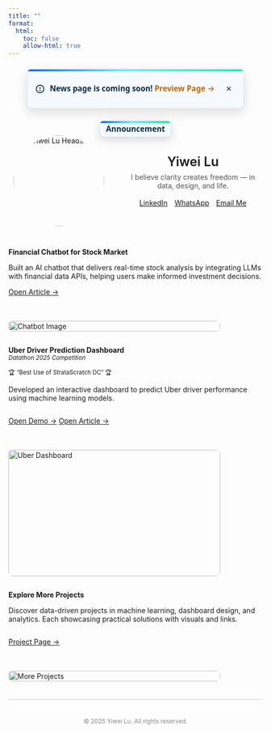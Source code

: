 ```yaml
---
title: ""
format:
  html: 
    toc: false
    allow-html: true
---
```


<!-- ===== Announcement (overlay centered on navbar) ===== -->
<div id="announce" class="announce-on-nav theme-colored-strip" role="dialog" aria-label="Site announcement" hidden>
  <!-- 内联 SVG 图标（信息圆圈） -->
  <svg class="icon" viewBox="0 0 24 24" aria-hidden="true">
    <circle cx="12" cy="12" r="9" fill="none" stroke="currentColor" stroke-width="2"/>
    <line x1="12" y1="8" x2="12" y2="12" stroke="currentColor" stroke-width="2" stroke-linecap="round"/>
    <circle cx="12" cy="16" r="1.5" fill="currentColor"/>
  </svg>

  <strong>News page is coming soon!</strong>
  <a href="news.html" target="_self">Preview Page →</a>

  <button class="ann-close" type="button" aria-label="Dismiss">×</button>
</div>

<!-- Minimized pill (reopen) -->
<div id="ann-toggle" class="announce-on-nav minimized theme-colored-strip" hidden>Announcement</div>

<style>
  /* 悬浮在导航栏中心：用 fixed + JS 计算中心Y */
  .announce-on-nav{
    position: fixed;
    left: 50%;
    top: var(--ann-center-y, 48px);   /* JS 写入 */
    transform: translate(-50%, -50%);
    z-index: 2000;
    display: inline-flex; align-items: center; justify-content: center; gap: .6em;
    background: #f6f9ff;              /* 主体浅底，条带用伪元素做渐变 */
    color: #0b2a4a;
    font: 500 0.95rem/1.3 system-ui, -apple-system, Segoe UI, Roboto, Arial, sans-serif;
    padding: .62em 1em;
    border: 1px solid #cfe0ff;
    border-radius: .55em;
    box-shadow: 0 8px 22px rgba(0,0,0,.12);
    white-space: nowrap;
  }
  .announce-on-nav a{ color:#c46800; font-weight:600; text-decoration:none; }
  .announce-on-nav a:hover{ text-decoration:underline; }
  .announce-on-nav .ann-close{
    margin-left:.25em; inline-size:28px; block-size:28px;
    border:0; border-radius:50%; background:transparent; color:inherit;
    font-size:1.2rem; line-height:1; cursor:pointer;
  }
  .announce-on-nav .ann-close:hover{ background:rgba(0,0,0,.08); }
  .announce-on-nav .icon{ width:20px; height:20px; flex:0 0 20px; }

  /* 关闭后的缩小横条：仍然居中悬浮 */
  .announce-on-nav.minimized{
    padding:.35em .8em; font-weight:700; box-shadow:0 6px 18px rgba(0,0,0,.14);
    cursor:pointer;
  }

  /* —— 彩色条带（渐变）——
     用 ::before 画一条覆盖在顶部的彩色条带；可自定义颜色 */
  .theme-colored-strip{ position: relative; overflow: hidden; }
  .theme-colored-strip::before{
    content:""; position:absolute; left:0; right:0; top:0; height:4px;
    background: linear-gradient(90deg,#0061ff 0%,#60efff 45%,#00f5a0 100%);
  }

  /* 深色模式 */
  @media (prefers-color-scheme: dark){
    .announce-on-nav{ background:#0e2742; color:#e6f0ff; border-color:#294b73; }
    .announce-on-nav a{ color:#ffb662; }
    .announce-on-nav .ann-close:hover{ background:rgba(255,255,255,.1); }
  }

  /* 过渡动画（尊重减少动效设置） */
  @media (prefers-reduced-motion: no-preference){
    .announce-on-nav{ transition: transform .16s ease, opacity .16s ease; }
  }
</style>

<script>
(() => {
  const VERSION = '2025-08-28-svg-strip-v1';
  const KEY = 'announce:dismissed';
  const bar  = document.getElementById('announce');
  const pill = document.getElementById('ann-toggle');

  // 找到导航栏元素（Quarto/Bootstrap 常见选择器）
  function navEl(){
    return document.getElementById('quarto-header')
        || document.querySelector('header.navbar')
        || document.querySelector('.navbar.navbar-expand')
        || document.querySelector('header.site-header');
  }

  // 把公告居中到“导航栏几何中心”
  function positionOverNavbar(){
    const nav = navEl();
    const y = nav ? (nav.getBoundingClientRect().top + nav.getBoundingClientRect().height/2) : 48;
    document.documentElement.style.setProperty('--ann-center-y', `${y}px`);
  }

  // 显示逻辑（记忆关闭状态）
  try {
    const dismissed = localStorage.getItem(KEY);
    if (dismissed !== VERSION){ bar.hidden = false; pill.hidden = true; }
    else { bar.hidden = true; pill.hidden = false; }
  } catch { bar.hidden = false; }

  // 关闭/打开
  bar.querySelector('.ann-close').addEventListener('click', () => {
    bar.hidden = true; pill.hidden = false;
    try{ localStorage.setItem(KEY, VERSION);}catch{}
    positionOverNavbar();
  });
  pill.addEventListener('click', () => {
    bar.hidden = false; pill.hidden = true;
    try{ localStorage.removeItem(KEY);}catch{}
    positionOverNavbar();
  });

  // 初次定位 & 在滚动/尺寸变化时保持对齐
  const ro = new ResizeObserver(positionOverNavbar);
  const nav = navEl(); if (nav) ro.observe(nav);
  window.addEventListener('scroll', positionOverNavbar, { passive:true });
  window.addEventListener('resize', positionOverNavbar);
  window.addEventListener('load', positionOverNavbar);
  positionOverNavbar();
})();
</script>


```{=html}
<!-- Profile Section -->
<div style="display:flex; flex-wrap:wrap; align-items:center; gap:2em; max-width:900px; margin:2em auto;">
  <!-- Avatar -->
  <div class="avatar-wrapper" style="flex:0 0 200px; text-align:center;">
    <a href="about.html" title="About Me">
      <img src="images/Headshot.jpg" alt="Yiwei Lu Headshot" class="avatar" style="border-radius:50%; width:180px; height:auto;">
    </a>
  </div>

  <!-- Right Side: Name + Motto + Buttons -->
  <div style="flex:1; text-align:center;">
    <span class="name" data-text="Yiwei Lu" style="font-size:1.8em; font-weight:600;">Yiwei Lu</span><br>
    <span class="motto" style="display:block; margin:0.5em 0 1.2em; color:#555;">
      I believe clarity creates freedom — in data, design, and life.
    </span>

    <!-- Buttons directly under motto -->
    <div class="connect-container" style="display:flex; flex-wrap:wrap; gap:1em; justify-content:center; margin-top:1em;">
      <a href="https://www.linkedin.com/in/yiwei-lu78" class="btn" target="_blank">
        <i class="bi bi-linkedin"></i> LinkedIn
      </a>
      <a href="https://wa.me/6266736276" class="btn" target="_blank">
        <i class="bi bi-whatsapp"></i> WhatsApp
      </a>
      <a href="mailto:yiweilu36@uci.edu" class="btn">
        <i class="bi bi-envelope"></i> Email Me
      </a>
    </div>
  </div>
</div>
```


::: { .project-card style="display: flex; flex-wrap: wrap; gap: 1.5em; align-items: flex-start;" markdown="1" }

<!-- Left Text -->
<div style="flex: 1;" markdown="1">
**Financial Chatbot for Stock Market**

Built an AI chatbot that delivers real-time stock analysis by integrating LLMs with financial data APIs, helping users make informed investment decisions.

<div style="margin-top: 1em;">
  [Open Article →](https://medium.com/@dylankl_74733/revolutionizing-stock-market-insights-the-financial-chatbot-that-empowers-investors-d1d8197e6c13){.btn}
</div>
</div>

<!-- Right Pic -->
<div style="flex: 0 0 420px;">
  <img src="images/financial-chatbot1.gif"
       alt="Chatbot Image"
       style="width: 100%; height: auto; border-radius: 0.5em;" />
</div>

:::

::: {.project-card}
<div style="display: flex; flex-wrap: wrap; gap: 1.5em; align-items: flex-start;" markdown="1">

<!-- Left Contents -->
<div style="flex: 1;" markdown="1">
**Uber Driver Prediction Dashboard**  
<small><em>Datathon 2025 Competition</em></small>  

<small>🏆 “Best Use of StrataScratch DC” 🏆</small>


Developed an interactive dashboard to predict Uber driver performance using machine learning models.  

<div style="margin-top: 1em; display: flex; gap: 0.8em;">
  <a href="https://syntax3rr0r1.netlify.app/" class="btn" target="_blank">Open Demo →</a>
  <a href="https://devpost.com/software/uber-driver-conversion-analysis" class="btn" target="_blank">Open Article →</a>
</div>
</div>

<!-- Right Pic -->
<div style="flex: 0 0 420px;">
  <img src="images/datathon.jpg"
       alt="Uber Dashboard"
       style="width: 100%; height: 250px; border-radius: 0.5em;" />
</div>

</div>
::: 

::: {.project-card}
<div style="display: flex; flex-wrap: wrap; gap: 1.5em; align-items: flex-start;" markdown="1">

<!-- Left Contents -->
<div style="flex: 1;" markdown="1">
**Explore More Projects**  

Discover data-driven projects in machine learning, dashboard design, and analytics. Each showcasing practical solutions with visuals and links.

<div style="margin-top: 1em; display: flex; gap: 0.8em;">
  <a href="https://lywww88.github.io/projects/project.qmd" class="btn">Project Page →</a>

</div>
</div>

<!-- Right Pic -->
<div style="flex: 0 0 420px;">
  <img src="images/project.jpg"
       alt="More Projects"
       style="width: 100%; height: auto; border-radius: 0.5em;" />
</div>

</div>
:::

<div aria-hidden="true" style="border-top: 1px solid #ccc; margin: 1.5em 0;"></div>

<p style="text-align: center; color: #888; font-size: 0.85em; margin-top: 3em;">
  © 2025 Yiwei Lu. All rights reserved.
</p>
